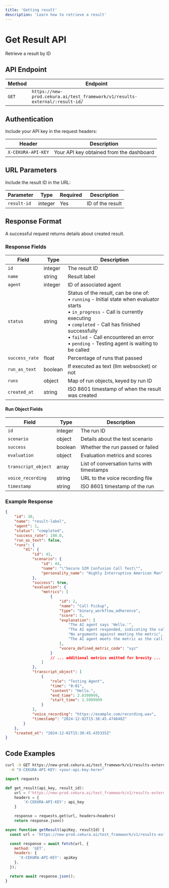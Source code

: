 ```yaml
---
title: 'Getting result'
description: 'Learn how to retrieve a result'
---
```


# Get Result API
Retrieve a result by ID

## API Endpoint

| Method | Endpoint |
|--------|----------|
| `GET` | `https://new-prod.cekura.ai/test_framework/v1/results-external/:result-id/` |

## Authentication

Include your API key in the request headers:

| Header | Description |
|--------|--------|
| `X-CEKURA-API-KEY` | Your API key obtained from the dashboard |

## URL Parameters

Include the result ID in the URL:

| Parameter | Type | Required | Description |
|-----------|------|----------|-------------|
| `result-id` | integer | Yes | ID of the result |

## Response Format

A successful request returns details about created result.

### Response Fields

| Field | Type | Description |
|-------|------|-------------|
| `id` | integer | The result ID |
| `name` | string | Result label |
| `agent` | integer | ID of associated agent |
| `status` | string | Status of the result, can be one of:<br/>• `running` - Initial state when evaluator starts<br/>• `in_progress` - Call is currently executing<br/>• `completed` - Call has finished successfully<br/>• `failed` - Call encountered an error<br/>• `pending` - Testing agent is waiting to be called |
| `success_rate` | float | Percentage of runs that passed |
| `run_as_text` | boolean | If executed as text (llm websocket) or not |
| `runs` | object | Map of run objects, keyed by run ID |
| `created_at` | string | ISO 8601 timestamp of when the result was created |

#### Run Object Fields

| Field | Type | Description |
|-------|------|-------------|
| `id` | integer | The run ID |
| `scenario` | object | Details about the test scenario |
| `success` | boolean | Whether the run passed or failed |
| `evaluation` | object | Evaluation metrics and scores |
| `transcript_object` | array | List of conversation turns with timestamps |
| `voice_recording` | string | URL to the voice recording file |
| `timestamp` | string | ISO 8601 timestamp of the run |

### Example Response

```json
{
    "id": 30,
    "name": "result-label",
    "agent": 1,
    "status": "completed",
    "success_rate": 100.0,
    "run_as_text": false,
    "runs": {
        "41": {
            "id": 41,
            "scenario": {
                "id": 44,
                "name": "\"Secure SIM Confusion Call Test\"",
                "personality_name": "Highly Interruptive American Man"
            },
            "success": true,
            "evaluation": {
                "metrics": [
                    {
                        "id": 2,
                        "name": "Call Pickup",
                        "type": "binary_workflow_adherence",
                        "score": 5,
                        "explanation": [
                            "The AI agent says 'Hello.'",
                            "The AI agent responded, indicating the call was picked up.",
                            "No arguments against meeting the metric",
                            "The AI agent meets the metric as the call was picked up"
                        ],
                        "vocera_defined_metric_code": "xyz"
                    }
                    // ... additional metrics omitted for brevity ...
                ]
            },
            "transcript_object": [
                {
                    "role": "Testing Agent",
                    "time": "0:01",
                    "content": "Hello.",
                    "end_time": 2.0399999,
                    "start_time": 1.5999999
                }
            ],
            "voice_recording": "https://example.com/recording.wav",
            "timestamp": "2024-12-02T15:38:45.474848Z"
        }
    },
    "created_at": "2024-12-02T15:38:45.435335Z"
}
```

## Code Examples

<CodeGroup>

```bash Curl
curl -X GET https://new-prod.cekura.ai/test_framework/v1/results-external/:your-result-id/ \
  -H "X-CEKURA-API-KEY: <your-api-key-here>"
```

```python Python
import requests

def get_result(api_key, result_id):
    url = f'https://new-prod.cekura.ai/test_framework/v1/results-external/{result_id}/'
    headers = {
        'X-CEKURA-API-KEY': api_key
    }

    response = requests.get(url, headers=headers)
    return response.json()
```

```javascript JavaScript
async function getResult(apiKey, resultId) {
  const url = 'https://new-prod.cekura.ai/test_framework/v1/results-external/' + resultId + '/';

  const response = await fetch(url, {
    method: 'GET',
    headers: {
      'X-CEKURA-API-KEY': apiKey
    },
  });

  return await response.json();
}
```
</CodeGroup>

